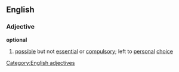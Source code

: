 ==English==
===Adjective===
'''optional'''
#[[possible]] but not [[essential]] or [[compulsory]]; left to [[personal]] [[choice]]
[[Category:English adjectives]]